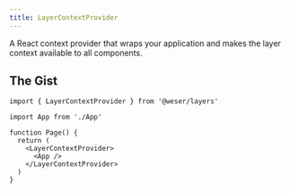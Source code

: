 ```yaml
---
title: LayerContextProvider
---
```


A React context provider that wraps your application and makes the layer context available to all components.

## The Gist

```tsx
import { LayerContextProvider } from '@weser/layers'

import App from './App'

function Page() {
  return (
    <LayerContextProvider>
      <App />
    </LayerContextProvider>
  )
}
```
